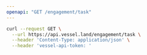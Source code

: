 ```yaml
---
openapi: "GET /engagement/task"
---
```


<RequestExample>

```bash Request
curl --request GET \
  --url https://api.vessel.land/engagement/task \
  --header 'Content-Type: application/json' \
  --header 'vessel-api-token: '
```

</RequestExample>

